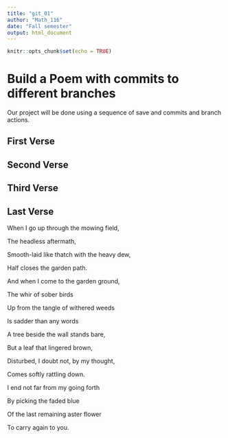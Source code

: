 ```yaml
---
title: "git_01"
author: "Math_116"
date: "Fall semester"
output: html_document
---
```


```r
knitr::opts_chunk$set(echo = TRUE)
```
# Build a Poem with commits to different branches
Our project will be done using a sequence of save and commits and branch actions.
<!-- Do not modify or change any text in "!--" bracketed areas such as this --- these are instructions to
you, if you change any of this the git program will notice it and compromise your git merging strategy !-->

## First Verse 
<!--Put the first five lines of a poem by Lewis Carrol in this section!-->

## Second Verse
<!--Put the first five lines of a poem by Robert Frost here!-->

## Third Verse
<!--Put the first two verses of The Walrus and the Carpenter here!-->

## Last Verse
<!--Put a short poem of your choice 8-20 lines,here!-->
When I go up through the mowing field,

The headless aftermath,

Smooth-laid like thatch with the heavy dew,

Half closes the garden path.

And when I come to the garden ground,

The whir of sober birds

Up from the tangle of withered weeds

Is sadder than any words

A tree beside the wall stands bare,

But a leaf that lingered brown,

Disturbed, I doubt not, by my thought,

Comes softly rattling down.

I end not far from my going forth

By picking the faded blue

Of the last remaining aster flower

To carry again to you.

